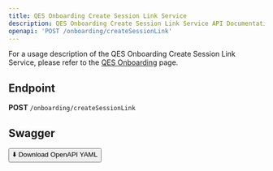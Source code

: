 ```yaml
---
title: QES Onboarding Create Session Link Service
description: QES Onboarding Create Session Link Service API Documentation
openapi: 'POST /onboarding/createSessionLink'
---
```


For a usage description of the QES Onboarding Create Session Link Service, please refer to the [QES Onboarding](/essentials/qesOnboarding) page.

## Endpoint

**POST** `/onboarding/createSessionLink`

## Swagger
<a href="../doku/swagger/qes/QESOnboarding.postman_collection.json" download="QESOnboarding.postman_collection.json">
  <button>⬇️ Download OpenAPI YAML</button>
</a>